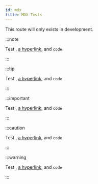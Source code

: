 ```yaml
---
id: mdx
title: MDX Tests
---
```


This route will only exists in development.

:::note

Test <APIReference reference="makeWebshell" type="function" />, [a hyperlink](https://facebook.com/), and `code`

:::

:::tip

Test <APIReference reference="makeWebshell" type="function" />, [a hyperlink](https://facebook.com/), and `code`

:::

:::important

Test <APIReference reference="makeWebshell" type="function" />, [a hyperlink](https://facebook.com/), and `code`

:::

:::caution

Test <APIReference reference="makeWebshell" type="function" />, [a hyperlink](https://facebook.com/), and `code`

:::

:::warning

Test <APIReference reference="makeWebshell" type="function" />, [a hyperlink](https://facebook.com/), and `code`

:::
